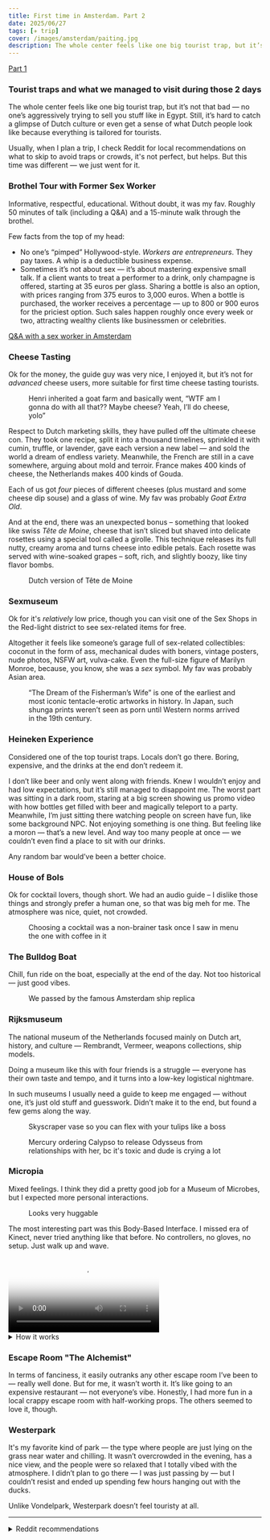 ```yaml
---
title: First time in Amsterdam. Part 2
date: 2025/06/27
tags: [✈️ trip]
cover: /images/amsterdam/paiting.jpg
description: The whole center feels like one big tourist trap, but it’s not that bad — no one’s aggressively trying to sell you stuff like in Egypt. Still, it’s hard to catch a glimpse of Dutch culture or even get a sense of what Dutch people look like because everything is tailored for tourists.
---
```



[Part 1](amsterdam-intro.md)

### Tourist traps and what we managed to visit during those 2 days

The whole center feels like one big tourist trap, but it’s not that bad — no one’s aggressively trying to sell you stuff like in Egypt.
Still, it’s hard to catch a glimpse of Dutch culture or even get a sense of what Dutch people look like because everything is tailored for tourists.

Usually, when I plan a trip, I check Reddit for local recommendations on what to skip to avoid traps or crowds, it's not perfect, but helps.
But this time was different — we just went for it.

### Brothel Tour with Former Sex Worker
Informative, respectful, educational.
Without doubt, it was my fav.
Roughly 50 minutes of talk (including a Q&A) and a 15-minute walk through the brothel.

Few facts from the top of my head:
- No one’s “pimped” Hollywood-style. *Workers are entrepreneurs*. They pay taxes. A whip is a deductible business expense.
- Sometimes it’s not about sex — it’s about mastering expensive small talk.
If a client wants to treat a performer to a drink, only champagne is offered, starting at 35 euros per glass.
Sharing a bottle is also an option, with prices ranging from 375 euros to 3,000 euros.
When a bottle is purchased, the worker receives a percentage — up to 800 or 900 euros for the priciest option.
Such sales happen roughly once every week or two, attracting wealthy clients like businessmen or celebrities.

<ImageZoom src="/images/amsterdam/brothel6.jpg" alt="Brothel" width={330}/>

[Q&A with a sex worker in Amsterdam](amsterdam-brothel.md)

### Cheese Tasting
Ok for the money, the guide guy was very nice, I enjoyed it, but it’s not for *advanced* cheese users, more suitable for first time cheese tasting tourists. <br />
<figure>
    <ImageZoom src="/images/amsterdam/Henri.jpg" alt="Henri Willing" width={330}/>
    <figcaption>Henri inherited a goat farm and basically went, “WTF am I gonna do with all that?? Maybe cheese? Yeah, I’ll do cheese, yolo”</figcaption>
</figure>
Respect to Dutch marketing skills, they have pulled off the ultimate cheese con.
They took one recipe, split it into a thousand timelines, sprinkled it with cumin, truffle, or lavender, gave each version a new label — and sold the world a dream of endless variety.
Meanwhile, the French are still in a cave somewhere, arguing about mold and terroir.
France makes 400 kinds of cheese, the Netherlands makes 400 kinds of Gouda.

Each of us got *four* pieces of different cheeses (plus mustard and some cheese dip souse) and a glass of wine. My fav was probably *Goat Extra Old*.

And at the end, there was an unexpected bonus – something that looked like swiss *Tête de Moine*, cheese that isn’t sliced but shaved into delicate rosettes using a special tool called a girolle.
This technique releases its full nutty, creamy aroma and turns cheese into edible petals.
Each rosette was served with wine-soaked grapes – soft, rich, and slightly boozy, like tiny flavor bombs.
<figure>
    <ImageZoom src="/images/amsterdam/cheese.jpg" alt="Holland Tête de Moine" width={330}/>
    <figcaption>Dutch version of Tête de Moine</figcaption>
</figure>

### Sexmuseum
Ok for it's *relatively* low price, though you can visit one of the Sex Shops in the Red-light district to see sex-related items for free.

Altogether it feels like someone’s garage full of sex-related collectibles: coconut in the form of ass, mechanical dudes with boners, vintage posters, nude photos, NSFW art, vulva-cake.
Even the full-size figure of Marilyn Monroe, because, you know, she was a *sex* symbol. My fav was probably Asian area.
<figure>
    <ImageZoom src="/images/amsterdam/octupus.jpg" alt="The Dream of the Fisherman’s Wife" width={330}/>
    <figcaption>“The Dream of the Fisherman’s Wife” is one of the earliest and most iconic tentacle-erotic artworks in history.
        In Japan, such shunga prints weren’t seen as porn until Western norms arrived in the 19th century.</figcaption>
</figure>

### Heineken Experience
Considered one of the top tourist traps. Locals don’t go there.
Boring, expensive, and the drinks at the end don’t redeem it.

I don’t like beer and only went along with friends.
Knew I wouldn’t enjoy and had low expectations, but it’s still managed to disappoint me.
The worst part was sitting in a dark room, staring at a big screen showing us promo video with how bottles get filled with beer and magically teleport to a party.
Meanwhile, I’m just sitting there watching people on screen have fun, like some background NPC.
Not enjoying something is one thing. But feeling like a moron — that’s a new level.
And way too many people at once — we couldn’t even find a place to sit with our drinks.

Any random bar would’ve been a better choice.

### House of Bols
Ok for cocktail lovers, though short. We had an audio guide – I dislike those things and strongly prefer a human one, so that was big meh for me.
The atmosphere was nice, quiet, not crowded.
<figure>
    <ImageZoom src="/images/amsterdam/bar0.jpg" alt="Cocktail" width={330}/>
    <figcaption>Choosing a cocktail was a non-brainer task once I saw in menu the one with coffee in it </figcaption>
</figure>

### The Bulldog Boat
Chill, fun ride on the boat, especially at the end of the day. Not too historical — just good vibes.
<figure>
    <ImageZoom src="/images/amsterdam/ship0.jpg" alt="Amsterdam ship" width={330}/>
    <figcaption>We passed by the famous Amsterdam ship replica</figcaption>
</figure>

### Rijksmuseum
The national museum of the Netherlands focused mainly on Dutch art, history, and culture — Rembrandt, Vermeer, weapons collections, ship models.

Doing a museum like this with four friends is a struggle — everyone has their own taste and tempo, and it turns into a low-key logistical nightmare.

In such museums I usually need a guide to keep me engaged — without one, it’s just old stuff and guesswork.
Didn’t make it to the end, but found a few gems along the way.
<figure>
    <ImageZoom src="/images/amsterdam/vase.jpg" alt="Vase" width={330}/>
    <figcaption>Skyscraper vase so you can flex with your tulips like a boss</figcaption>
</figure>

<figure>
    <ImageZoom src="/images/amsterdam/paiting.jpg" alt="Mercury ordering Calypso to release Odysseus" width={330}/>
    <figcaption>Mercury ordering Calypso to release Odysseus from relationships with her, bc it's toxic and dude is crying a lot</figcaption>
</figure>

### Micropia
Mixed feelings. I think they did a pretty good job for a Museum of Microbes, but I expected more personal interactions.
<figure>
    <ImageZoom src="/images/amsterdam/bear.jpg" alt="Bear" width={330}/>
    <figcaption>Looks very huggable</figcaption>
</figure>

The most interesting part was this Body-Based Interface.
I missed era of Kinect, never tried anything like that before.
No controllers, no gloves, no setup. Just walk up and wave.

<div className="video-center">
    <video controls width="300" poster="/images/amsterdam/micropia.jpg">
        <source src="/images/amsterdam/micropia.mp4" type="video/mp4"/>
        Your browser does not support the video tag.
    </video>
</div>

<details>
    <summary>How it works</summary>
    - Likely uses infrared depth sensors (like Kinect or Leap Motion)
    - Tracks skeleton joints in real time
    - Recognizes hovering gestures, not taps
    - UI responds to hand distance + location, not pressure

    ### Your hand becomes the cursor — and it's visible
    Both hands glow like flashlights. Even the one holding a phone was accurately tracked.
    This feedback is critical — you know where your interaction point is and how much to adjust.

    ### Tapping instinct runs deep
    Unintentionally I always wanted to “tap” invisible buttons in the air.

    ### The onboarding failed for me
    I didn’t see the instruction at the bottom corner to “hover” — just started waving out of instinct.
    The first screen prioritized microbe facts — not how to interact.

    ### Real-time skeleton mirroring feels alive
    The mirrored figure reacts instantly to posture, arm movement, even slight head tilt.
    It’s intuitive and delightful. Like a ghostly puppet of yourself.

    ### One-handed use never worked
    Tried using just one hand while holding my phone — didn’t work.
    You need both hands free to comfortably navigate both sides of the interface.

    ### People walking by = input disruption
    If someone crosses between you and the screen (or better say the camera), tracking breaks.
    Not ideal for crowded or public spaces.

    ### Feedback is minimal but effective
    Light “click” sounds + subtle visual pulses confirm interaction.

    *I feel like the only good use case for this kind of UI is showing something educational about your body.
    Anything else I can think of right now would benefit more from other UI options.*
</details>

### Escape Room "The Alchemist"
In terms of fanciness, it easily outranks any other escape room I’ve been to — really well done.
But for me, it wasn’t worth it.
It’s like going to an expensive restaurant — not everyone’s vibe.
Honestly, I had more fun in a local crappy escape room with half-working props.
The others seemed to love it, though.

### Westerpark
It's my favorite kind of park — the type where people are just lying on the grass near water and chilling.
It wasn’t overcrowded in the evening, has a nice view, and the people were so relaxed that I totally vibed with the atmosphere.
I didn’t plan to go there — I was just passing by — but I couldn’t resist and ended up spending few hours hanging out with the ducks.

Unlike Vondelpark, Westerpark doesn’t feel touristy at all.

----

<details>
    <summary>Reddit recommendations</summary>
    #### 🤡 Better Skip

    - Madame Tussauds Amsterdam — Commonly rated as overrated. Same wax figures as in other cities, just fewer. Crowds, noise, and all for a couple of selfies.

    - The Amsterdam Dungeon — Horror theatre with overacting actors. Many call it a "waste of money". Only for fans of spooky English-style humor.

    - Zaanse Schans Bus Excursion — Often slammed as an overpriced trap. Better to go by train on your own. The bus tour is boring and costly.

    - The Upside Down Amsterdam — Insta-trap. Photo zones with upside-down rooms. Kids might enjoy it, but adults are often disappointed.

    - Giethoorn Day Trip Including Canal Tour — Widely seen as a trap. Lots of buses, crowds, and expensive. Pretty, but feels like a tourist set.

    - Volendam & Zaanse Schans Windmills Bus Excursion — Typical checklist tour — take photos, see cheese and clogs, leave. Purely touristy, no soul.

    - WONDR Experience — Another Insta-trap. Looks nice, but zero substance. Adults without kids are usually disappointed.

    - Day Trip to the Cheese Markets in Gouda or Alkmaar — Pure tourist theatre. Crowds and staged auctions. The cheese isn’t that different from stores.

    - Royal Experience – Royal Coster Diamonds — Jewelry sales disguised as a tour. Borderline scammy. Best avoided.

    - Rembrandt’s Amsterdam Experience — A trap. Short multimedia showroom mimicking a studio. Go to the real Rembrandthuis instead.

    - Pedal Boat Amsterdam — Sounds fun, but tiring and awkward in practice. You’ll block other boats and get exhausted. A normal cruise is better.

    #### 🤔 Mixed Reviews

    - Amsterdam Canal Cruise — Recommended, especially in the evening. Beautiful views and a good intro to the city. Better to pick smaller companies or an open-boat without an audio guide.

    - A'DAM Lookout — Nice panoramic view, but the swing ride is pure tourist bait. Worth it if you like cityscapes, but not a must-see.

    - Moco Museum – Banksy & More — Small but pleasant museum. Fans of Banksy and modern art might enjoy it. Often overcrowded and feels a bit commercial.

    - THIS IS HOLLAND — 5D attraction with visual effects and scents — seems made for kids but surprises many adults. A 20-minute flight over fields and windmills. Touristy but not bad.

    - Hello Amsterdam - Introduction Walking Tour — Depends on the guide. Some enjoy it, especially early in the trip. But if you know how to Google and walk — you can do the same for free.

    - AMAZE – Amsterdam — A new immersive multimedia exhibit. Trendy among younger visitors and those wanting an “Instagrammable” experience. Not a museum — an experience.

    - Rotterdam, Delft & The Hague Live Guided Tour — The trip itself is good, but the group format gets tiring. Better to visit just one city and explore on your own.

    - Museum Het Rembrandthuis — Small and cozy. Nicely arranged. If you're into Rembrandt — worth visiting. Not a must-see otherwise.

    - Day Trip to Zaanse Schans Windmill Village — Cute and photogenic, especially if you go solo. With tours — turns into a crowded souvenir zone.

    - Dutch Craft Beer Tasting — Good beer, but the “tasting” format feels shallow. Better to hit a solid craft beer bar.

    - Stedelijk Museum Amsterdam — Modern art for enthusiasts. Some great works, but exhibits can be strange. If you’re “into it”, you’ll enjoy.

    - H’ART Museum — A new museum-partnership format (formerly Hermitage). Quality of exhibits varies. Depends on the current show.

    - Ferry to Muiderslot Castle — Beautiful, especially in summer. But the ferry is just transport, not an attraction. Don’t go just for the ride.

    - The Murder by Dam Square — Theatrical mystery game. Interesting in parts, but many expect more. Overrated.

    #### ✅ Praised by many

    - Open Boat Cruise — Praised for its chill atmosphere. Best taken in good weather, with no roof or crowds. Often recommended as the best way to see the city.

    - Mike’s City Highlights Bike Tour — Praised. Great guides, relaxed vibe, and insightful context.

    - Bike Rental in Amsterdam — Absolutely yes. Best way to explore the city. Just know the rules and respect local cyclists.

    - Bitterballen and 2 drinks at bar De Pierewaaier — Loved for its local vibe and casual fun. Tasty and not pretentious.

    - The National Maritime Museum Amsterdam — Underrated. Huge collection, ancient maps, docked ship. Especially great with kids.

    - Anne Frank’s Amsterdam – Walking Tour — Deeply emotional and informative. Guides and route praised. Book ahead with a serious company.

    - World Press Exhibition at De Nieuwe Kerk — Powerful, moving exhibit. Especially for fans of photography, journalism, global events. Not always available.

    - The Life of Anne Frank & Neighbourhood Tour — Atmospheric and historically meaningful. Many appreciate the walk through her neighborhood as a complement to the museum. Go with a guide.

    - Houseboat Museum — Small but charming. A good way to understand how people really lived on the water. Worth a quick visit.
</details>
